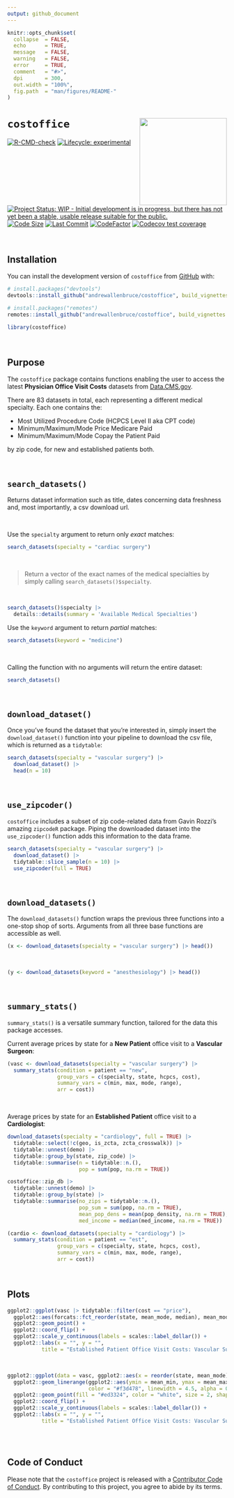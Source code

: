 ```yaml
---
output: github_document
---
```


<!-- README.md is generated from README.Rmd. Please edit that file -->

```r
knitr::opts_chunk$set(
  collapse  = FALSE,
  echo      = TRUE,
  message   = FALSE, 
  warning   = FALSE,
  error     = TRUE,
  comment   = "#>",
  dpi       = 300, 
  out.width = "100%",
  fig.path  = "man/figures/README-"
)
```

# `costoffice` <a href="https://andrewallenbruce.github.io/costoffice/"><img src="man/figures/logo.png" align="right" height="200" /></a>


<!-- badges: start -->
[![R-CMD-check](https://github.com/andrewallenbruce/costoffice/actions/workflows/R-CMD-check.yaml/badge.svg)](https://github.com/andrewallenbruce/costoffice/actions/workflows/R-CMD-check.yaml)
[![Lifecycle: experimental](https://img.shields.io/badge/lifecycle-experimental-orange.svg)](https://lifecycle.r-lib.org/articles/stages.html#experimental)
[![Project Status: WIP - Initial development is in progress, but there has not yet been a stable, usable release suitable for the public.](https://www.repostatus.org/badges/latest/wip.svg)](https://www.repostatus.org/#wip)
[![Code Size](https://img.shields.io/github/languages/code-size/andrewallenbruce/costoffice.svg)](https://github.com/andrewallenbruce/costoffice)
[![Last Commit](https://img.shields.io/github/last-commit/andrewallenbruce/costoffice.svg)](https://github.com/andrewallenbruce/costoffice/commits/main)
[![CodeFactor](https://www.codefactor.io/repository/github/andrewallenbruce/costoffice/badge)](https://www.codefactor.io/repository/github/andrewallenbruce/costoffice)
[![Codecov test coverage](https://codecov.io/gh/andrewallenbruce/costoffice/branch/main/graph/badge.svg)](https://app.codecov.io/gh/andrewallenbruce/costoffice?branch=main)
<!-- badges: end -->

<br>

## Installation

You can install the development version of `costoffice` from [GitHub](https://github.com/) with:

``` r
# install.packages("devtools")
devtools::install_github("andrewallenbruce/costoffice", build_vignettes = TRUE)
```
``` r
# install.packages("remotes")
remotes::install_github("andrewallenbruce/costoffice", build_vignettes = TRUE)
```

```r
library(costoffice)
```

<br>

## Purpose

The `costoffice` package contains functions enabling the user to access the latest __Physician Office Visit Costs__ datasets from [Data.CMS.gov](https://data.cms.gov/provider-data/search?page-size=50&theme=Physician%20office%20visit%20costs). 

There are 83 datasets in total, each representing a different medical specialty. Each one contains the:

  * Most Utilized Procedure Code (HCPCS Level II aka CPT code)
  * Minimum/Maximum/Mode Price Medicare Paid
  * Minimum/Maximum/Mode Copay the Patient Paid
  
by zip code, for new and established patients both.

<br>

## `search_datasets()`

Returns dataset information such as title, dates concerning data freshness and, most importantly, a csv download url.

<br>

Use the `specialty` argument to return only _exact_ matches:

```r
search_datasets(specialty = "cardiac surgery")
```

<br>

> Return a vector of the exact names of the medical specialties by simply calling `search_datasets()$specialty`.

<br>

```r
search_datasets()$specialty |> 
  details::details(summary = 'Available Medical Specialties')
```

Use the `keyword` argument to return _partial_ matches:

```r
search_datasets(keyword = "medicine")
```

<br>

Calling the function with no arguments will return the entire dataset:

```r
search_datasets()
```

<br>

## `download_dataset()`

Once you've found the dataset that you're interested in, simply insert the `download_dataset()` function into your pipeline to download the csv file, which is returned as a `tidytable`:

```r
search_datasets(specialty = "vascular surgery") |> 
  download_dataset() |> 
  head(n = 10)
```


<br>

## `use_zipcoder()`

`costoffice` includes a subset of zip code-related data from Gavin Rozzi's amazing `zipcodeR` package. Piping the downloaded dataset into the `use_zipcoder()` function adds this information to the data frame.

```r
search_datasets(specialty = "vascular surgery") |> 
  download_dataset() |> 
  tidytable::slice_sample(n = 10) |> 
  use_zipcoder(full = TRUE)
```

<br>

## `download_datasets()`

The `download_datasets()` function wraps the previous three functions into a one-stop shop of sorts. Arguments from all three base functions are accessible as well.

```r
(x <- download_datasets(specialty = "vascular surgery") |> head())
```

<br>

```r
(y <- download_datasets(keyword = "anesthesiology") |> head())
```

<br>

## `summary_stats()`

`summary_stats()` is a versatile summary function, tailored for the data this package accesses.

Current average prices by state for a **New Patient** office visit to a **Vascular Surgeon**:

```r
(vasc <- download_datasets(specialty = "vascular surgery") |> 
  summary_stats(condition = patient == "new",
                group_vars = c(specialty, state, hcpcs, cost),
                summary_vars = c(min, max, mode, range),
                arr = cost))
```

<br>

Average prices by state for an **Established Patient** office visit to a **Cardiologist**:

```r
download_datasets(specialty = "cardiology", full = TRUE) |> 
  tidytable::select(!c(geo, is_zcta, zcta_crosswalk)) |> 
  tidytable::unnest(demo) |> 
  tidytable::group_by(state, zip_code) |> 
  tidytable::summarise(n = tidytable::n.(),
                       pop = sum(pop, na.rm = TRUE))
```

```r
costoffice::zip_db |> 
  tidytable::unnest(demo) |> 
  tidytable::group_by(state) |> 
  tidytable::summarise(no_zips = tidytable::n.(),
                       pop_sum = sum(pop, na.rm = TRUE),
                       mean_pop_dens = mean(pop_density, na.rm = TRUE),
                       med_income = median(med_income, na.rm = TRUE))
```


```r
(cardio <- download_datasets(specialty = "cardiology") |> 
  summary_stats(condition = patient == "est",
                group_vars = c(specialty, state, hcpcs, cost),
                summary_vars = c(min, max, mode, range),
                arr = cost))
```

<br>

## Plots

```r
ggplot2::ggplot(vasc |> tidytable::filter(cost == "price"), 
  ggplot2::aes(forcats::fct_reorder(state, mean_mode, median), mean_mode)) +
  ggplot2::geom_point() +
  ggplot2::coord_flip() +
  ggplot2::scale_y_continuous(labels = scales::label_dollar()) +
  ggplot2::labs(x = "", y = "",
           title = "Established Patient Office Visit Costs: Vascular Surgery")
```
<br>

```r
ggplot2::ggplot(data = vasc, ggplot2::aes(x = reorder(state, mean_mode), y = mean_mode)) +
  ggplot2::geom_linerange(ggplot2::aes(ymin = mean_min, ymax = mean_max), 
                          color = "#f3d478", linewidth = 4.5, alpha = 0.8) +
  ggplot2::geom_point(fill = "#ed3324", color = "white", size = 2, shape = 21) +
  ggplot2::coord_flip() +
  ggplot2::scale_y_continuous(labels = scales::label_dollar()) +
  ggplot2::labs(x = "", y = "",
           title = "Established Patient Office Visit Costs: Vascular Surgery")
```
<br>

```r

```


## Code of Conduct

Please note that the `costoffice` project is released with a [Contributor Code of Conduct](https://andrewallenbruce.github.io/costoffice/CODE_OF_CONDUCT.html). By contributing to this project, you agree to abide by its terms.
